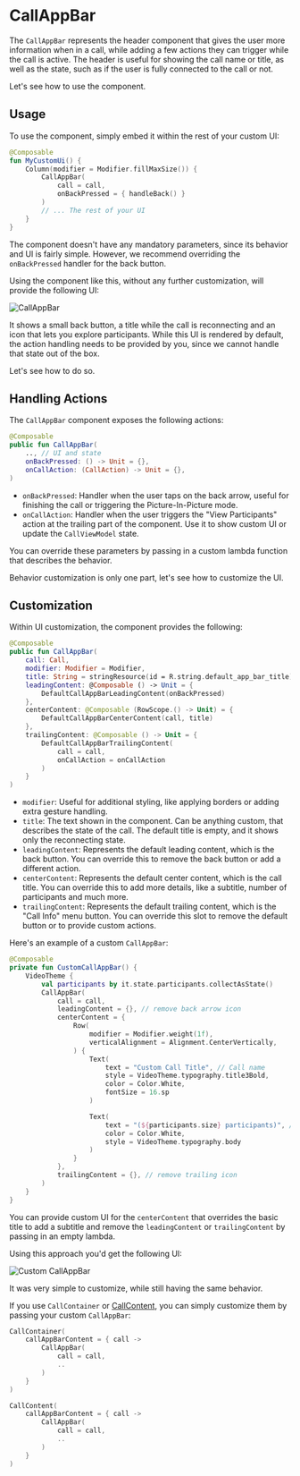 # CallAppBar

The `CallAppBar` represents the header component that gives the user more information when in a call, while adding a few actions they can trigger while the call is active. The header is useful for showing the call name or title, as well as the state, such as if the user is fully connected to the call or not.

Let's see how to use the component.

## Usage

To use the component, simply embed it within the rest of your custom UI:

```kotlin
@Composable
fun MyCustomUi() {
    Column(modifier = Modifier.fillMaxSize()) {
        CallAppBar(
            call = call,
            onBackPressed = { handleBack() }
        )
        // ... The rest of your UI
    }
}
```

The component doesn't have any mandatory parameters, since its behavior and UI is fairly simple. However, we recommend overriding the `onBackPressed` handler for the back button.

Using the component like this, without any further customization, will provide the following UI:

![CallAppBar](../../assets/compose_call_app_bar.png)

It shows a small back button, a title while the call is reconnecting and an icon that lets you explore participants. While this UI is rendered by default, the action handling needs to be provided by you, since we cannot handle that state out of the box.

Let's see how to do so.

## Handling Actions

The `CallAppBar` component exposes the following actions:

```kotlin
@Composable
public fun CallAppBar(
    .., // UI and state
    onBackPressed: () -> Unit = {},
    onCallAction: (CallAction) -> Unit = {},
)
```

* `onBackPressed`: Handler when the user taps on the back arrow, useful for finishing the call or triggering the Picture-In-Picture mode.
* `onCallAction`: Handler when the user triggers the "View Participants" action at the trailing part of the component. Use it to show custom UI or update the  `CallViewModel` state.

You can override these parameters by passing in a custom lambda function that describes the behavior.

Behavior customization is only one part, let's see how to customize the UI.

## Customization

Within UI customization, the component provides the following:

```kotlin
@Composable
public fun CallAppBar(
    call: Call,
    modifier: Modifier = Modifier,
    title: String = stringResource(id = R.string.default_app_bar_title),
    leadingContent: @Composable () -> Unit = {
        DefaultCallAppBarLeadingContent(onBackPressed)
    },
    centerContent: @Composable (RowScope.() -> Unit) = {
        DefaultCallAppBarCenterContent(call, title)
    },
    trailingContent: @Composable () -> Unit = {
        DefaultCallAppBarTrailingContent(
            call = call,
            onCallAction = onCallAction
        )
    }
)
```

* `modifier`: Useful for additional styling, like applying borders or adding extra gesture handling.
* `title`: The text shown in the component. Can be anything custom, that describes the state of the call. The default title is empty, and it shows only the reconnecting state.
* `leadingContent`: Represents the default leading content, which is the back button. You can override this to remove the back button or add a different action.
* `centerContent`: Represents the default center content, which is the call title. You can override this to add more details, like a subtitle, number of participants and much more.
* `trailingContent`: Represents the default trailing content, which is the "Call Info" menu button. You can override this slot to remove the default button or to provide custom actions.

Here's an example of a custom `CallAppBar`:

```kotlin
@Composable
private fun CustomCallAppBar() {
    VideoTheme {
        val participants by it.state.participants.collectAsState()
        CallAppBar(
            call = call,
            leadingContent = {}, // remove back arrow icon
            centerContent = {
                Row(
                    modifier = Modifier.weight(1f),
                    verticalAlignment = Alignment.CenterVertically,
                ) {
                    Text(
                        text = "Custom Call Title", // Call name
                        style = VideoTheme.typography.title3Bold,
                        color = Color.White,
                        fontSize = 16.sp
                    )

                    Text(
                        text = "(${participants.size} participants)", // fetch from the state
                        color = Color.White,
                        style = VideoTheme.typography.body
                    )
                }
            },
            trailingContent = {}, // remove trailing icon
        )
    }
}
```

You can provide custom UI for the `centerContent` that overrides the basic title to add a subtitle and remove the `leadingContent` or `trailingContent` by passing in an empty lambda.

Using this approach you'd get the following UI:

![Custom CallAppBar](../../assets/compose_custom_call_app_bar.png)

It was very simple to customize, while still having the same behavior.

If you use `CallContainer` or [CallContent](03-call-content.mdx), you can simply customize them by passing your custom `CallAppBar`:

```kotlin
CallContainer(
    callAppBarContent = { call ->
        CallAppBar(
            call = call,
            ..
        )
    }
)

CallContent(
    callAppBarContent = { call ->
        CallAppBar(
            call = call,
            ..
        )
    }
)
```